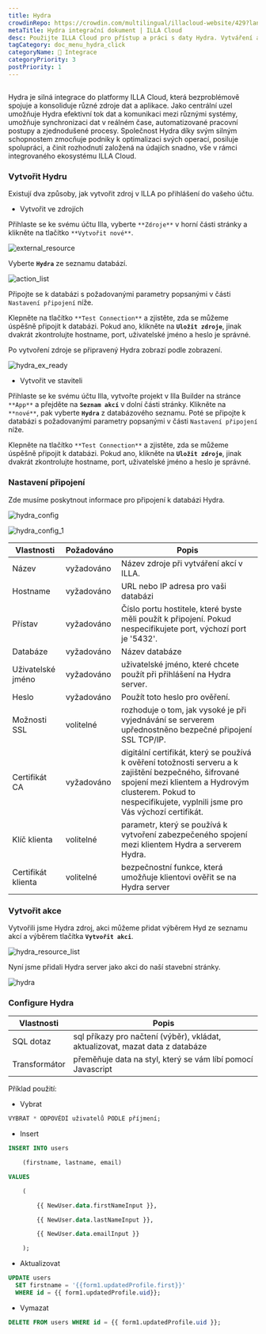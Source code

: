 ```yaml
---
title: Hydra
crowdinRepo: https://crowdin.com/multilingual/illacloud-website/429?languages=cs&filter=basic&value=0
metaTitle: Hydra integrační dokument | ILLA Cloud
desc: Použijte ILLA Cloud pro přístup a práci s daty Hydra. Vytváření aplikací, které mohou dotazovat, manipulovat a zobrazovat data.
tagCategory: doc_menu_hydra_click
categoryName: 🔨 Integrace
categoryPriority: 3
postPriority: 1
---
```


## <h2 hidden>Co je Hydra?</h2>

Hydra je silná integrace do platformy ILLA Cloud, která bezproblémově spojuje a konsoliduje různé zdroje dat a aplikace. Jako centrální uzel umožňuje Hydra efektivní tok dat a komunikaci mezi různými systémy, umožňuje synchronizaci dat v reálném čase, automatizované pracovní postupy a zjednodušené procesy. Společnost Hydra díky svým silným schopnostem zmocňuje podniky k optimalizaci svých operací, posiluje spolupráci, a činit rozhodnutí založená na údajích snadno, vše v rámci integrovaného ekosystému ILLA Cloud.

### Vytvořit Hydru

Existují dva způsoby, jak vytvořit zdroj v ILLA po přihlášení do vašeho účtu.

-   Vytvořit ve zdrojích

Přihlaste se ke svému účtu Illa, vyberte `**Zdroje**` v horní části stránky a klikněte na tlačítko `**Vytvořit nové**`.

![external_resource](https://cdn.illacloud.com/official-website/img/docs/external_resource.png)

Vyberte **`Hydra`** ze seznamu databází.

![action_list](https://cdn.illacloud.com/official-website/img/docs/action_list.png)

Připojte se k databázi s požadovanými parametry popsanými v části `Nastavení připojení` níže.

Klepněte na tlačítko `**Test Connection**` a zjistěte, zda se můžeme úspěšně připojit k databázi. Pokud ano, klikněte na **`Uložit zdroje`**, jinak dvakrát zkontrolujte hostname, port, uživatelské jméno a heslo je správné.

Po vytvoření zdroje se připravený Hydra zobrazí podle zobrazení.

![hydra_ex_ready](https://cdn.illacloud.com/official-website/img/official-site/intergration/hydra_ex_ready.jpeg)

-   Vytvořit ve staviteli

Přihlaste se ke svému účtu Illa, vytvořte projekt v Illa Builder na stránce `**App**` a přejděte na **`Seznam akcí`** v dolní části stránky. Klikněte na `**nové**`, pak vyberte **`Hydra`** z databázového seznamu. Poté se připojte k databázi s požadovanými parametry popsanými v části `Nastavení připojení` níže.

Klepněte na tlačítko `**Test Connection**` a zjistěte, zda se můžeme úspěšně připojit k databázi. Pokud ano, klikněte na **`Uložit zdroje`**, jinak dvakrát zkontrolujte hostname, port, uživatelské jméno a heslo je správné.

### Nastavení připojení

Zde musíme poskytnout informace pro připojení k databázi Hydra.

![hydra_config](https://cdn.illacloud.com/official-website/img/official-site/intergration/hydra_config.jpeg)

![hydra_config_1](https://cdn.illacloud.com/official-website/img/official-site/intergration/hydra_config_1.jpeg)

| Vlastnosti                  | Požadováno | Popis                                                                                                                                                                                                                                    |
| --------------------------- | ---------- | ---------------------------------------------------------------------------------------------------------------------------------------------------------------------------------------------------------------------------------------- |
| Název                       | vyžadováno | Název zdroje při vytváření akcí v ILLA.                                                                                                                                                                                                  |
| Hostname                    | vyžadováno | URL nebo IP adresa pro vaši databázi                                                                                                                                                                                                     |
| Přístav                     | vyžadováno | Číslo portu hostitele, které byste měli použít k připojení. Pokud nespecifikujete port, výchozí port je '5432'.                                                                                                                          |
| Databáze                    | vyžadováno | Název databáze                                                                                                                                                                                                                           |
| Uživatelské jméno           | vyžadováno | uživatelské jméno, které chcete použít při přihlášení na Hydra server.                                                                                                                                                                   |
| Heslo                       | vyžadováno | Použít toto heslo pro ověření.                                                                                                                                                                                                           |
| Možnosti SSL                | volitelné  | rozhoduje o tom, jak vysoké je při vyjednávání se serverem upřednostněno bezpečné připojení SSL TCP/IP.                                                                                                                                  |
| Certifikát CA               | vyžadováno | digitální certifikát, který se používá k ověření totožnosti serveru a k zajištění bezpečného, šifrované spojení mezi klientem a Hydrovým clusterem. Pokud to nespecifikujete, vyplnili jsme pro Vás výchozí certifikát.                  |
| Klíč klienta                | volitelné  | parametr, který se používá k vytvoření zabezpečeného spojení mezi klientem Hydra a serverem Hydra.                                                                                                                                       |
| Certifikát klienta          | volitelné  | bezpečnostní funkce, která umožňuje klientovi ověřit se na Hydra server                                                                                                                                                                  |

### Vytvořit akce

Vytvořili jsme Hydra zdroj, akci můžeme přidat výběrem Hyd ze seznamu akcí a výběrem tlačítka **`Vytvořit akci`**.

![hydra_resource_list](https://cdn.illacloud.com/official-website/img/official-site/intergration/hydra_resource_list.jpeg)

Nyní jsme přidali Hydra server jako akci do naší stavební stránky.

![hydra](https://cdn.illacloud.com/official-website/img/official-site/intergration/hydra.jpeg)

### Configure Hydra

| Vlastnosti    | Popis                                                                         |
| ------------- | ----------------------------------------------------------------------------- |
| SQL dotaz     | sql příkazy pro načtení (výběr), vkládat, aktualizovat, mazat data z databáze |
| Transformátor | přeměňuje data na styl, který se vám líbí pomocí Javascript                   |

Příklad použití:

-   Vybrat

```sql
VYBRAT * ODPOVĚDÍ uživatelů PODLE příjmení;
```

-   Insert

```sql
INSERT INTO users

	(firstname, lastname, email)

VALUES

	(

		{{ NewUser.data.firstNameInput }},

		{{ NewUser.data.lastNameInput }},

		{{ NewUser.data.emailInput }}

	);
```

-   Aktualizovat

```sql
UPDATE users
  SET firstname = '{{form1.updatedProfile.first}}'
  WHERE id = {{ form1.updatedProfile.uid}};
```

-   Vymazat

```sql
DELETE FROM users WHERE id = {{ form1.updatedProfile.uid }};
```
